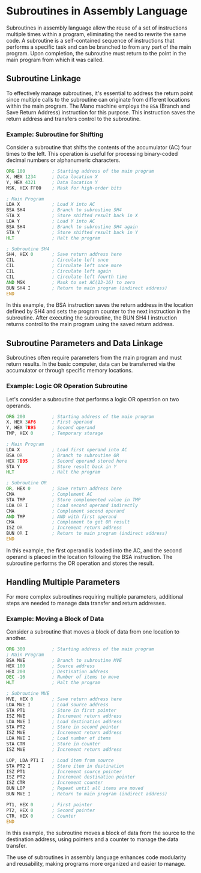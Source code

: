 # Subroutines in Assembly Language

Subroutines in assembly language allow the reuse of a set of instructions multiple times within a program, eliminating the need to rewrite the same code. A subroutine is a self-contained sequence of instructions that performs a specific task and can be branched to from any part of the main program. Upon completion, the subroutine must return to the point in the main program from which it was called.

## Subroutine Linkage

To effectively manage subroutines, it's essential to address the return point since multiple calls to the subroutine can originate from different locations within the main program. The Mano machine employs the `BSA` (Branch and Save Return Address) instruction for this purpose. This instruction saves the return address and transfers control to the subroutine.

### Example: Subroutine for Shifting

Consider a subroutine that shifts the contents of the accumulator (AC) four times to the left. This operation is useful for processing binary-coded decimal numbers or alphanumeric characters.

```asm
ORG 100          ; Starting address of the main program
X, HEX 1234      ; Data location X
Y, HEX 4321      ; Data location Y
MSK, HEX FF00    ; Mask for high-order bits

; Main Program
LDA X            ; Load X into AC
BSA SH4          ; Branch to subroutine SH4
STA X            ; Store shifted result back in X
LDA Y            ; Load Y into AC
BSA SH4          ; Branch to subroutine SH4 again
STA Y            ; Store shifted result back in Y
HLT              ; Halt the program

; Subroutine SH4
SH4, HEX 0       ; Save return address here
CIL              ; Circulate left once
CIL              ; Circulate left once more
CIL              ; Circulate left again
CIL              ; Circulate left fourth time
AND MSK          ; Mask to set AC(13-16) to zero
BUN SH4 I        ; Return to main program (indirect address)
END
```
In this example, the BSA instruction saves the return address in the location defined by SH4 and sets the program counter to the next instruction in the subroutine. After executing the subroutine, the BUN SH4 I instruction returns control to the main program using the saved return address.

## Subroutine Parameters and Data Linkage

Subroutines often require parameters from the main program and must return results. In the basic computer, data can be transferred via the accumulator or through specific memory locations.

### Example: Logic OR Operation Subroutine

Let's consider a subroutine that performs a logic OR operation on two operands.


```asm
ORG 200          ; Starting address of the main program
X, HEX 3AF6      ; First operand
Y, HEX 7B95      ; Second operand
TMP, HEX 0       ; Temporary storage

; Main Program
LDA X            ; Load first operand into AC
BSA OR           ; Branch to subroutine OR
HEX 7B95         ; Second operand stored here
STA Y            ; Store result back in Y
HLT              ; Halt the program

; Subroutine OR
OR, HEX 0        ; Save return address here
CMA              ; Complement AC
STA TMP          ; Store complemented value in TMP
LDA OR I         ; Load second operand indirectly
CMA              ; Complement second operand
AND TMP          ; AND with first operand
CMA              ; Complement to get OR result
ISZ OR           ; Increment return address
BUN OR I         ; Return to main program (indirect address)
END
```
In this example, the first operand is loaded into the AC, and the second operand is placed in the location following the BSA instruction. The subroutine performs the OR operation and stores the result.



## Handling Multiple Parameters

For more complex subroutines requiring multiple parameters, additional steps are needed to manage data transfer and return addresses.

### Example: Moving a Block of Data
Consider a subroutine that moves a block of data from one location to another.

```asm
ORG 300          ; Starting address of the main program
; Main Program
BSA MVE          ; Branch to subroutine MVE
HEX 100          ; Source address
HEX 200          ; Destination address
DEC -16          ; Number of items to move
HLT              ; Halt the program

; Subroutine MVE
MVE, HEX 0       ; Save return address here
LDA MVE I        ; Load source address
STA PT1          ; Store in first pointer
ISZ MVE          ; Increment return address
LDA MVE I        ; Load destination address
STA PT2          ; Store in second pointer
ISZ MVE          ; Increment return address
LDA MVE I        ; Load number of items
STA CTR          ; Store in counter
ISZ MVE          ; Increment return address

LOP, LDA PT1 I   ; Load item from source
STA PT2 I        ; Store item in destination
ISZ PT1          ; Increment source pointer
ISZ PT2          ; Increment destination pointer
ISZ CTR          ; Increment counter
BUN LOP          ; Repeat until all items are moved
BUN MVE I        ; Return to main program (indirect address)

PT1, HEX 0       ; First pointer
PT2, HEX 0       ; Second pointer
CTR, HEX 0       ; Counter
END
```

In this example, the subroutine moves a block of data from the source to the destination address, using pointers and a counter to manage the data transfer.

The use of subroutines in assembly language enhances code modularity and reusability, making programs more organized and easier to manage.

